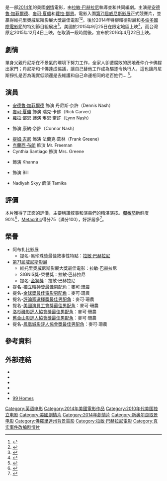 {{noteTA
|T=zh-tw:居住正義;zh-cn:99个家;zh-hk:鬥地主 (電影);
|G1=Show
|G2=Movie
|1=zh-tw:居住正義;zh-cn:99个家;zh-hk:鬥地主;
|2=zh-hk:米高·沙朗; zh-tw:麥可·夏儂; zh-cn:迈克尔·珊农;
}}
{{other uses|無殼蝸牛}}
{{Infobox film
| name           = 居住正義
| original_name  = {{lang|en|''99 Homes''}}
| image          = 99 Homes Poster.jpg
| image_size     = 
| caption        = 電影海報
| director       = [[拉敏·巴赫拉尼|拉敏·巴赫拉尼]]
| producer       = {{link-en|亞肖克·阿姆里特雷吉|Ashok Amritraj}}<br />拉敏·巴赫拉尼<br />[[安德魯·加菲爾德|安德魯·加菲爾德]]<br />賈斯汀·納皮（Justin Nappi）<br />凱文·圖倫（Kevin Turen）
| writer         = 拉敏·巴赫拉尼<br />{{link-en|阿米爾·納達里|Amir Naderi}}
| story          = 拉敏·巴赫拉尼<br />芭哈兒·阿芝米（Bahareh Azimi）
| starring       = 安德魯·加菲爾德<br />[[麥可·夏儂|麥可·夏儂]]<br />[[蘿拉·鄧恩|蘿拉·鄧恩]]
| music          = {{link-en|安東尼·帕托斯|Antony Partos}}<br />Matteo Zingales
| cinematography = 巴比·布考斯基（Bobby Bukowski）
| editing        = 拉敏·巴赫拉尼
| studio         = {{link-en|亞肖克·阿姆里特雷吉|Ashok Amritraj|Hyde Park Entertainment}}<br />{{link-en|Image Nation|Image Nation}}<br />Noruz Films
| distributor    = {{link-en|Broad Green Pictures|Broad Green Pictures}}
| released       = {{Film date|2014|8|29|[[第71屆威尼斯影展|威尼斯]]|2014|9|8|[[多倫多國際電影節|TIFF]]|2015|10|9|美國|2016|4|22|台灣}}
| runtime        = 112分鐘
| country        = {{USA}}
| language       = 英語
| budget         = 800萬美元
| gross          = 190萬美元
| cn_name        = 99个家
| hk_name        = 鬥地主
| tw_name        = 居住正義
}}
{{作品名稱|name=''99 Homes''|hk=鬥地主|tw=居住正義|cn=99个家}}是一部[[2014年電影|2014年]]的美國[[劇情片|劇情]]電影，由[[拉敏·巴赫拉尼|拉敏·巴赫拉尼]]執導並和{{link-en|阿米爾·納達里|Amir Naderi}}共同編劇。主演是[[安德魯·加菲爾德|安德魯·加菲爾德]]、[[麥可·夏儂|麥可·夏儂]]和[[蘿拉·鄧恩|蘿拉·鄧恩]]。電影入圍[[第71屆威尼斯影展|第71屆威尼斯影展]]正式競賽片，並贏得維托里奧威尼斯影展大獎最佳電影<ref name="Venice">{{cite web |url=http://www.labiennale.org/en/cinema/71st-festival/line-up/off-sel/venezia71/ |title=International competition of feature films |accessdate=2014-07-24 |work=Venice |deadurl=yes |archiveurl=https://web.archive.org/web/20141006083927/http://www.labiennale.org/en/cinema/71st-festival/line-up/off-sel/venezia71/ |archivedate=2014年10月6日 }}</ref><ref name="Deadline">{{cite web |url=http://www.deadline.com/2014/07/venice-film-festival-lineup-2014-movie-list/ |title=Venice Film Festival Lineup Announced |accessdate=2014-07-24 |work=Deadline |archive-date=2014-07-28 |archive-url=https://web.archive.org/web/20140728233935/http://www.deadline.com/2014/07/venice-film-festival-lineup-2014-movie-list/ |dead-url=no }}</ref>。後於2014年特柳賴德影展和[[多倫多國際電影節|多倫多國際電影節]]的特別節目組展出<ref name="Indiewire">{{cite web |url=http://variety.com/2014/film/news/tiff-toronto-intl-film-festival-gala-special-presentations-1201266480/ |title=Toronto Film Festival Lineup |accessdate=2014-07-22 |work=Variety |archive-date=2015-10-19 |archive-url=https://web.archive.org/web/20151019092814/http://variety.com/2014/film/news/tiff-toronto-intl-film-festival-gala-special-presentations-1201266480/ |dead-url=no }}</ref>。美國於2015年9月25日在限定地區上映<ref>{{cite web|last1=McNary|first1=Dave|title=‘99 Homes,’ ‘A Walk in the Woods’ Set for September Releases|url=http://variety.com/2015/film/news/99-homes-a-walk-in-the-woods-release-date-broad-green-1201468864/|website=Variety|accessdate=2015-04-08|archive-date=2015-04-10|archive-url=https://web.archive.org/web/20150410030623/http://variety.com/2015/film/news/99-homes-a-walk-in-the-woods-release-date-broad-green-1201468864/|dead-url=no}}</ref>，而台灣原定2015年12月4日上映，在取消一段時間後，宣布於2016年4月22日上映。

==劇情==
單身父親丹尼斯在不景氣的環境下努力工作，全家人卻遭腐敗的房地產仲介卡佛趕出家門；丹尼斯和卡佛達成協議，讓自己替他工作成為驅逐令執行人，這也讓丹尼斯掙扎是否為現實低頭還是去維護和自己命運相同的老百姓們....<ref>{{cite web|last1=Fleming Jr|first1=Mike|title=Toronto: Andrew Garfield-Michael Shannon Starrer ’99 Homes’ Sells To Broad Green Pictures In $3 Million Deal|url=http://deadline.com/2014/09/andrew-garfield-michael-shannon-99-homes-toronto-broad-green-3-million-835222/|website=Deadline Hollywood|accessdate=2014-09-16|archive-date=2014-09-19|archive-url=https://web.archive.org/web/20140919020955/http://deadline.com/2014/09/andrew-garfield-michael-shannon-99-homes-toronto-broad-green-3-million-835222/|dead-url=no}}</ref>。

==演員==
* [[安德魯·加菲爾德|安德魯·加菲爾德]] 飾演 丹尼斯·奈許（Dennis Nash）
* [[麥可·夏儂|麥可·夏儂]] 飾演 瑞克·卡佛（Rick Carver）
* [[蘿拉·鄧恩|蘿拉·鄧恩]] 飾演 琳恩·奈許（Lynn Nash）
* {{link-en|諾亞·魯麥斯|Noah Lomax}} 飾演 康納·奈許（Connor Nash）
* [[提姆·吉尼|提姆·吉尼]] 飾演 法蘭克·葛林（Frank Greene）
* [[克蘭西·布朗|克蘭西·布朗]] 飾演 Mr. Freeman
* Cynthia Santiago 飾演 Mrs. Greene
* {{link-en|馬努·那拉揚|Manu Narayan}} 飾演 Khanna
* {{link-en|庫倫·莫斯|Cullen Moss}} 飾演 Bill
* Nadiyah Skyy 飾演 Tamika

==評價==
本片獲得了正面的評價，主要稱讚敘事和演員們的精湛演技。[[爛番茄|爛番茄]]新鮮度90%<ref>{{cite web |url=http://www.rottentomatoes.com/m/99_homes/ |title=99 Homes (2015) |publisher=[[Rotten_Tomatoes|Rotten Tomatoes]] |accessdate=2015-09-29 |archive-date=2015-09-28 |archive-url=https://web.archive.org/web/20150928112513/http://www.rottentomatoes.com/m/99_homes |dead-url=no }}</ref>，[[Metacritic|Metacritic]]得分75（滿分100），好評居多<ref>{{cite web |url=http://www.metacritic.com/movie/99-homes |title=99 Homes Reviews |publisher=[[Metacritic|Metacritic]] |accessdate=2015-09-23 |archive-date=2015-09-28 |archive-url=https://web.archive.org/web/20150928113118/http://www.metacritic.com/movie/99-homes |dead-url=no }}</ref>。

==榮譽==
*阿布扎比影展
**提名-黑珍珠獎最佳敘事性特點：[[拉敏·巴赫拉尼|拉敏·巴赫拉尼]]
*[[第71屆威尼斯影展|第71屆威尼斯影展]]
**維托里奧威尼斯影展大獎最佳電影：拉敏·巴赫拉尼
**SIGNIS獎-榮譽獎：拉敏·巴赫拉尼
**提名-[[金獅獎|金獅獎]]：拉敏·巴赫拉尼
*提名-[[獨立精神獎|獨立精神獎最佳男配角]]：[[麥可·珊農|麥可·珊農]]
*提名-[[金球獎最佳電影男配角|金球獎最佳電影男配角]]：麥可·珊農
*提名-[[評論家選擇獎|評論家選擇獎最佳男配角]]：麥可·珊農
*提名-[[美國演員工會獎最佳男配角|美國演員工會獎最佳男配角]]：麥可·珊農
*[[洛杉磯影評人協會|洛杉磯影評人協會獎最佳男配角]]：麥可·珊農
*[[舊金山影評人協會|舊金山影評人協會獎最佳男配角]]：麥可·珊農
*提名-[[鳳凰城影評人協會|鳳凰城影評人協會獎最佳男配角]]：麥可·珊農

==參考資料==
{{Reflist}}

==外部連結==
* {{Official website|www.99homesmovie.com}}
* {{IMDb title|2891174|99 Homes}}
* {{metacritic film|99-homes|99 Homes}}
* {{rotten-tomatoes|99_homes|99 Homes}}
* {{mojo title|99homes|99 Homes}}
* [https://web.archive.org/web/20150810045832/https://vansoldes.com/99-homes-full-movie-reviews/ 99 Homes] 

{{Ramin Bahrani}}
{{DEFAULTSORT:99 Homes}}
[[Category:英语电影|Category:英语电影]]
[[Category:2014年美國電影作品|Category:2014年美國電影作品]]
[[Category:2010年代美国独立电影|Category:2010年代美国独立电影]]
[[Category:美國劇情片|Category:美國劇情片]]
[[Category:2014年劇情片|Category:2014年劇情片]]
[[Category:新奥尔良取景电影|Category:新奥尔良取景电影]]
[[Category:佛羅里達州背景電影|Category:佛羅里達州背景電影]]
[[Category:拉敏·巴赫拉尼電影|Category:拉敏·巴赫拉尼電影]]
[[Category:真实事件改编剧情片|Category:真实事件改编剧情片]]